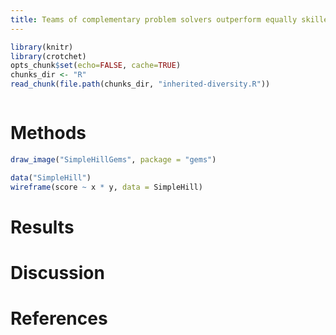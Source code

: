 ```yaml
---
title: Teams of complementary problem solvers outperform equally skilled individuals
---
```

```r
library(knitr)
library(crotchet)
opts_chunk$set(echo=FALSE, cache=TRUE)
chunks_dir <- "R"
read_chunk(file.path(chunks_dir, "inherited-diversity.R"))
```
```r
```

# Methods

```r
draw_image("SimpleHillGems", package = "gems")
```

```r
data("SimpleHill")
wireframe(score ~ x * y, data = SimpleHill)
```

# Results

# Discussion

# References